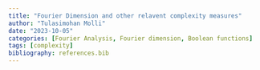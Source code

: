 ```yaml
---
title: "Fourier Dimension and other relavent complexity measures"
author: "Tulasimohan Molli"
date: "2023-10-05"
categories: [Fourier Analysis, Fourier dimension, Boolean functions]
tags: [complexity]
bibliography: references.bib
---
```

